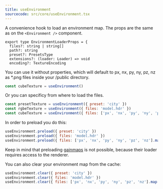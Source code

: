 ```yaml
---
title: useEnvironment
sourcecode: src/core/useEnvironment.tsx
---
```


A convenience hook to load an environment map. The props are the same as on the `<Environment />` component.

```tsx
export type EnvironmentLoaderProps = {
  files?: string | string[]
  path?: string
  preset?: PresetsType
  extensions?: (loader: Loader) => void
  encoding?: TextureEncoding
```

You can use it without properties, which will default to px, nx, py, ny, pz, nz as \*.png files inside your /public directory.

```jsx
const cubeTexture = useEnvironment()
```

Or you can specificy from where to load the files.

```jsx
const presetTexture = useEnvironment({ preset: 'city' })
const rgbeTexture = useEnvironment({ files: 'model.hdr' })
const cubeTexture = useEnvironment({ files: ['px', 'nx', 'py', 'ny', 'pz', 'nz'].map((n) => `${n}.png`) })
```

In order to preload you do this:

```jsx
useEnvironment.preload({ preset: 'city' })
useEnvironment.preload({ files: 'model.hdr' })
useEnvironment.preload({ files: ['px', 'nx', 'py', 'ny', 'pz', 'nz'].map((n) => `${n}.png`) })
```

Keep in mind that preloading [gainmaps](https://github.com/MONOGRID/gainmap-js) is not possible, because their loader requires access to the renderer.

You can also clear your environment map from the cache:

```jsx
useEnvironment.clear({ preset: 'city' })
useEnvironment.clear({ files: 'model.hdr' })
useEnvironment.clear({ files: ['px', 'nx', 'py', 'ny', 'pz', 'nz'].map((n) => `${n}.png`) })
```
